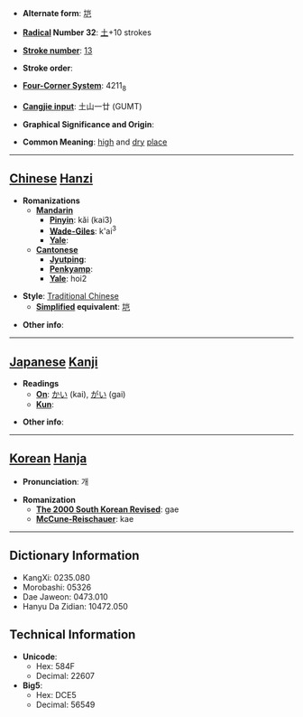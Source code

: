 * '''Alternate form''': [[垲]]

* '''[[Wiktionary:Chinese radical index| Radical]] Number 32''': [[Wiktionary:Chinese radical index 土|土]]+10 strokes

* '''[[Wiktionary:Chinese total strokes index|Stroke number]]''': [[Wiktionary:Chinese total strokes index 13|13]]

* '''Stroke order''': 

* '''[[Wiktionary:Chinese four corner index|Four-Corner System]]''': 4211<sub>8</sub>

* '''[[Wiktionary:Chinese Cangjie index|Cangjie input]]''': 土山一廿 (GUMT)

* '''Graphical Significance and Origin''': 

* '''Common Meaning''': [[high]] and [[dry]] [[place]]

----

== [[Chinese]] [[Hanzi]] ==

* '''Romanizations'''
** '''[[Mandarin]]'''
*** '''[[Pinyin]]''': kǎi (kai3)
*** '''[[Wade-Giles]]''': k'ai<sup>3</sup>
*** '''[[Yale]]''': 
** '''[[Cantonese]]'''
*** '''[[Jyutping]]''':
*** '''[[Penkyamp]]''': 
*** '''[[Yale]]''': hoi2

* '''Style''': [[Traditional Chinese]] 
** '''[[Simplified Chinese|Simplified]] equivalent''': [[垲]]

* '''Other info''': 

----

== [[Japanese]] [[Kanji]] ==

* '''Readings'''
** '''[[On]]''': [[かい]] (kai), [[がい]] (gai)
** '''[[Kun]]''': 

* '''Other info''':  

----

== [[Korean]] [[Hanja]] ==

* '''Pronunciation''': 개

* '''Romanization'''
** '''[[The 2000 South Korean Revised Romanization|The 2000 South Korean Revised]]''': gae
** '''[[McCune-Reischauer]]''': kae

----

== Dictionary Information ==

* KangXi: 0235.080
* Morobashi: 05326
* Dae Jaweon: 0473.010
* Hanyu Da Zidian: 10472.050

== Technical Information ==

* '''Unicode''':
** Hex: 584F
** Decimal: 22607
* '''Big5''':
** Hex: DCE5
** Decimal: 56549